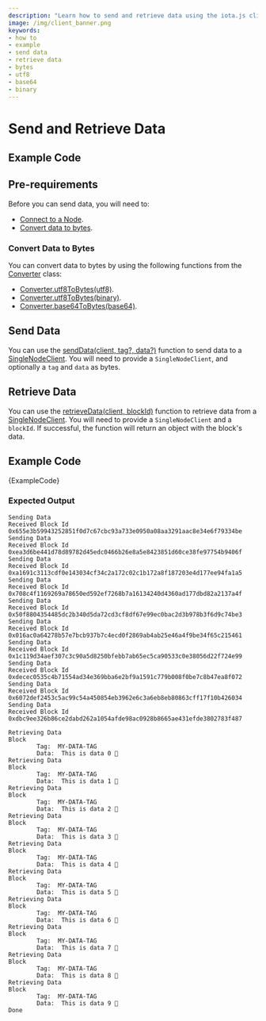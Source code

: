 ```yaml
---
description: "Learn how to send and retrieve data using the iota.js client library."
image: /img/client_banner.png
keywords:
- how to
- example
- send data
- retrieve data
- bytes
- utf8
- base64
- binary
---
```




# Send and Retrieve Data

## Example Code

## Pre-requirements

Before you can send data, you will need to:

* [Connect to a Node](simple.mdx).
* [Convert data to bytes](#convert-data-to-bytes).

### Convert Data to Bytes

You can convert data to bytes by using the following functions from the [Converter](../references/util/classes/Converter.md)
class:

* [Converter.utf8ToBytes(utf8)](../references/util/classes/Converter.md#utf8tobytes).
* [Converter.utf8ToBytes(binary)](../references/util/classes/Converter.md#binarytobytes).
* [Converter.base64ToBytes(base64)](../references/util/classes/Converter.md#base64tobytes).

## Send Data

You can use the [sendData(client, tag?, data?)](../references/client/api_ref.md#senddata) function to send data to a
[SingleNodeClient](../references/client/classes/SingleNodeClient.md). You will need to provide a `SingleNodeClient`,
and optionally a `tag` and `data` as bytes.

## Retrieve Data

You can use the [retrieveData(client, blockId)](../references/client/api_ref.md#retrievedata) function to retrieve data
from a [SingleNodeClient](../references/client/classes/SingleNodeClient.md).  You will need to provide a
`SingleNodeClient` and a `blockId`. If successful, the function will return an object with the block's data.

## Example Code

<CodeBlock className="language-javascript">
    {ExampleCode}
</CodeBlock>

### Expected Output

```plaintext
Sending Data
Received Block Id 0x655e3b59943252851f0d7c67cbc93a733e0950a08aa3291aac8e34e6f79334be
Sending Data
Received Block Id 0xea3d6be441d78d89782d45edc0466b26e8a5e8423851d60ce38fe97754b9406f
Sending Data
Received Block Id 0xa1691c3113cdf0e143034cf34c2a172c02c1b172a8f187203e4d177ee94fa1a5
Sending Data
Received Block Id 0x708c4f1169269a78650ed592ef7268b7a16134240d4360ad177dbd82a2137a4f
Sending Data
Received Block Id 0x50f8804354485dc2b340d5da72cd3cf8df67e99ec0bac2d3b978b3f6d9c74be3
Sending Data
Received Block Id 0x016ac0a64278b57e7bcb937b7c4ecd0f2869ab4ab25e46a4f9be34f65c215461
Sending Data
Received Block Id 0x1c119d34aef307c3c90a5d8250bfebb7ab65ec5ca90533c0e38056d22f724e99
Sending Data
Received Block Id 0xdecec0535c4b71554ad34e369bba6e2bf9a1591c779b008f0be7c8b47ea8f072
Sending Data
Received Block Id 0x6072def2453c5ac99c54a450854eb3962e6c3a6eb8eb80863cff17f10b426034
Sending Data
Received Block Id 0xdbc9ee326b86ce2dabd262a1054afde98ac0928b8665ae431efde3802783f487

Retrieving Data
Block
        Tag:  MY-DATA-TAG
        Data:  This is data 0 🚀
Retrieving Data
Block
        Tag:  MY-DATA-TAG
        Data:  This is data 1 🚀
Retrieving Data
Block
        Tag:  MY-DATA-TAG
        Data:  This is data 2 🚀
Retrieving Data
Block
        Tag:  MY-DATA-TAG
        Data:  This is data 3 🚀
Retrieving Data
Block
        Tag:  MY-DATA-TAG
        Data:  This is data 4 🚀
Retrieving Data
Block
        Tag:  MY-DATA-TAG
        Data:  This is data 5 🚀
Retrieving Data
Block
        Tag:  MY-DATA-TAG
        Data:  This is data 6 🚀
Retrieving Data
Block
        Tag:  MY-DATA-TAG
        Data:  This is data 7 🚀
Retrieving Data
Block
        Tag:  MY-DATA-TAG
        Data:  This is data 8 🚀
Retrieving Data
Block
        Tag:  MY-DATA-TAG
        Data:  This is data 9 🚀
Done

```
